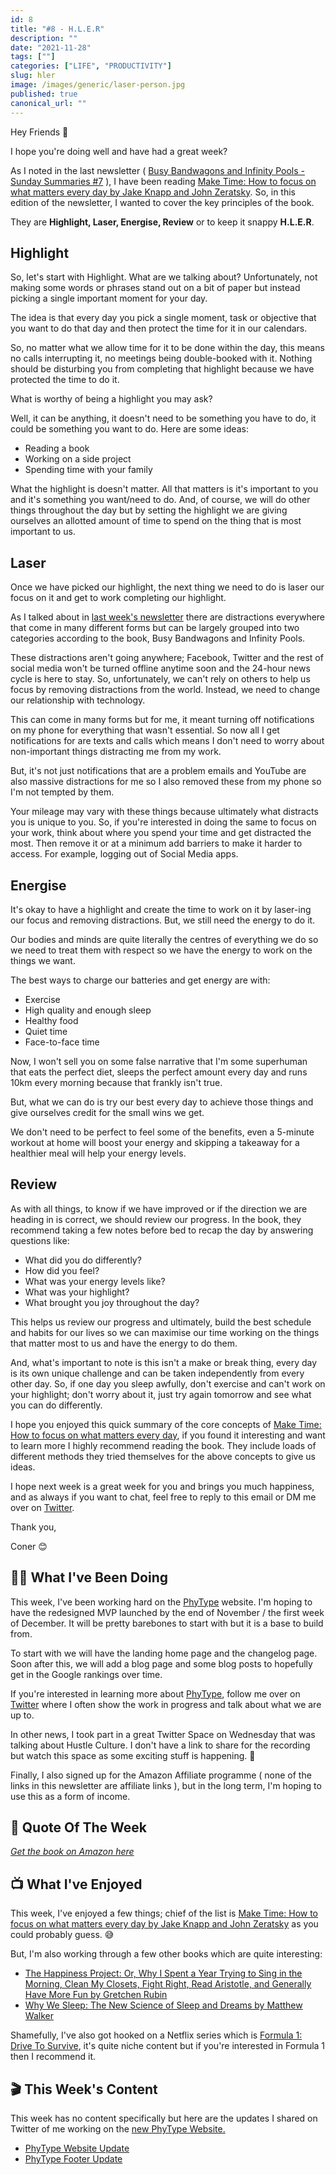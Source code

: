```yaml
---
id: 8
title: "#8 - H.L.E.R"
description: ""
date: "2021-11-28"
tags: [""]
categories: ["LIFE", "PRODUCTIVITY"]
slug: hler
image: /images/generic/laser-person.jpg
published: true
canonical_url: ""
---
```


Hey Friends 👋

I hope you're doing well and have had a great week?

As I noted in the last newsletter ( [Busy Bandwagons and Infinity Pools - Sunday Summaries #7](/newsletter/busy-bandwagons-infinty-pools) ), I have been reading [Make Time: How to focus on what matters every day by Jake Knapp and John Zeratsky](https://www.amazon.co.uk/Make-Time-focus-matters-every/dp/0593079582). So, in this edition of the newsletter, I wanted to cover the key principles of the book.

They are **Highlight, Laser, Energise, Review** or to keep it snappy **H.L.E.R**.

## Highlight

So, let's start with Highlight. What are we talking about? Unfortunately, not making some words or phrases stand out on a bit of paper but instead picking a single important moment for your day.

The idea is that every day you pick a single moment, task or objective that you want to do that day and then protect the time for it in our calendars.

So, no matter what we allow time for it to be done within the day, this means no calls interrupting it, no meetings being double-booked with it. Nothing should be disturbing you from completing that highlight because we have protected the time to do it.

What is worthy of being a highlight you may ask?

Well, it can be anything, it doesn't need to be something you have to do, it could be something you want to do. Here are some ideas:

- Reading a book
- Working on a side project
- Spending time with your family

What the highlight is doesn't matter. All that matters is it's important to you and it's something you want/need to do. And, of course, we will do other things throughout the day but by setting the highlight we are giving ourselves an allotted amount of time to spend on the thing that is most important to us.

## Laser

Once we have picked our highlight, the next thing we need to do is laser our focus on it and get to work completing our highlight.

As I talked about in [last week's newsletter](https://conermurphy.com/newsletter/busy-bandwagons-infinty-pools) there are distractions everywhere that come in many different forms but can be largely grouped into two categories according to the book, Busy Bandwagons and Infinity Pools.

These distractions aren't going anywhere; Facebook, Twitter and the rest of social media won't be turned offline anytime soon and the 24-hour news cycle is here to stay. So, unfortunately, we can't rely on others to help us focus by removing distractions from the world. Instead, we need to change our relationship with technology.

This can come in many forms but for me, it meant turning off notifications on my phone for everything that wasn't essential. So now all I get notifications for are texts and calls which means I don't need to worry about non-important things distracting me from my work.

But, it's not just notifications that are a problem emails and YouTube are also massive distractions for me so I also removed these from my phone so I'm not tempted by them.

Your mileage may vary with these things because ultimately what distracts you is unique to you. So, if you're interested in doing the same to focus on your work, think about where you spend your time and get distracted the most. Then remove it or at a minimum add barriers to make it harder to access. For example, logging out of Social Media apps.

## Energise

It's okay to have a highlight and create the time to work on it by laser-ing our focus and removing distractions. But, we still need the energy to do it.

Our bodies and minds are quite literally the centres of everything we do so we need to treat them with respect so we have the energy to work on the things we want.

The best ways to charge our batteries and get energy are with:

- Exercise
- High quality and enough sleep
- Healthy food
- Quiet time
- Face-to-face time

Now, I won't sell you on some false narrative that I'm some superhuman that eats the perfect diet, sleeps the perfect amount every day and runs 10km every morning because that frankly isn't true.

But, what we can do is try our best every day to achieve those things and give ourselves credit for the small wins we get.

We don't need to be perfect to feel some of the benefits, even a 5-minute workout at home will boost your energy and skipping a takeaway for a healthier meal will help your energy levels.

## Review

As with all things, to know if we have improved or if the direction we are heading in is correct, we should review our progress. In the book, they recommend taking a few notes before bed to recap the day by answering questions like:

- What did you do differently?
- How did you feel?
- What was your energy levels like?
- What was your highlight?
- What brought you joy throughout the day?

This helps us review our progress and ultimately, build the best schedule and habits for our lives so we can maximise our time working on the things that matter most to us and have the energy to do them.

And, what's important to note is this isn't a make or break thing, every day is its own unique challenge and can be taken independently from every other day. So, if one day you sleep awfully, don't exercise and can't work on your highlight; don't worry about it, just try again tomorrow and see what you can do differently.

I hope you enjoyed this quick summary of the core concepts of [Make Time: How to focus on what matters every day](https://www.amazon.co.uk/Make-Time-focus-matters-every/dp/0593079582), if you found it interesting and want to learn more I highly recommend reading the book. They include loads of different methods they tried themselves for the above concepts to give us ideas.

I hope next week is a great week for you and brings you much happiness, and as always if you want to chat, feel free to reply to this email or DM me over on [Twitter](https://twitter.com/MrConerMurphy/).

Thank you,

Coner 😊

## 🏃‍♂️ What I've Been Doing

This week, I've been working hard on the [PhyType](https://phytype.com/) website. I'm hoping to have the redesigned MVP launched by the end of November / the first week of December. It will be pretty barebones to start with but it is a base to build from.

To start with we will have the landing home page and the changelog page. Soon after this, we will add a blog page and some blog posts to hopefully get in the Google rankings over time.

If you're interested in learning more about [PhyType](https://phytype.com/), follow me over on [Twitter](https://twitter.com/MrConerMurphy/) where I often show the work in progress and talk about what we are up to.

In other news, I took part in a great Twitter Space on Wednesday that was talking about Hustle Culture. I don't have a link to share for the recording but watch this space as some exciting stuff is happening. 👀

Finally, I also signed up for the Amazon Affiliate programme ( none of the links in this newsletter are affiliate links ), but in the long term, I'm hoping to use this as a form of income.

## 💬 Quote Of The Week

<BlockQuoteAuthor
  quote="Nobody ever looked at an empty calendar and said, “The best way to spend this time is to cram it full of random meetings!” Nobody ever said, “The most important thing today is everybody else’s whims!” Of course not. That would be crazy. But because of defaults, it’s exactly what we do."
  caption="Quote from Make Time: How to focus on what matters every day by Jake Knapp and John Zeratsky"
/>

_[Get the book on Amazon here](https://www.amazon.co.uk/Make-Time-focus-matters-every/dp/0593079582)_

## 📺 What I've Enjoyed

This week, I've enjoyed a few things; chief of the list is [Make Time: How to focus on what matters every day by Jake Knapp and John Zeratsky](https://www.amazon.co.uk/Make-Time-focus-matters-every/dp/0593079582) as you could probably guess. 😅

But, I'm also working through a few other books which are quite interesting:

- [The Happiness Project: Or, Why I Spent a Year Trying to Sing in the Morning, Clean My Closets, Fight Right, Read Aristotle, and Generally Have More Fun by Gretchen Rubin](https://www.amazon.co.uk/Happiness-Project-Morning-Aristotle-Generally/dp/006158326X)
- [Why We Sleep: The New Science of Sleep and Dreams by Matthew Walker](https://www.amazon.co.uk/Why-We-Sleep-Science-Dreams/dp/B077XKJ3XJ/ref=sr_1_1?keywords=Why+We+sleep&qid=1638131443&qsid=259-0978597-0232805&s=books&sr=1-1&sres=0141983760%2CB08WSHFBF9%2C1717939015%2C0241984432%2C0578653702%2CB09M7BSLG4%2CB09HP82Y2J%2CB084DGWJYB%2C1611854679%2CB095GQGC1X%2CB08TQCY5JJ%2C1509836276%2C9123976977%2CB08DT1C66R%2C1647473497%2CB08244C76V&srpt=ABIS_BOOK)

Shamefully, I've also got hooked on a Netflix series which is [Formula 1: Drive To Survive](https://www.netflix.com/gb/title/80204890), it's quite niche content but if you're interested in Formula 1 then I recommend it.

## 🎬 This Week's Content

This week has no content specifically but here are the updates I shared on Twitter of me working on the [new PhyType Website.](https://phytype.com/)

- [PhyType Website Update](https://twitter.com/MrConerMurphy/status/1463969631488593932)
- [PhyType Footer Update](https://twitter.com/MrConerMurphy/status/1464361158312448003)
